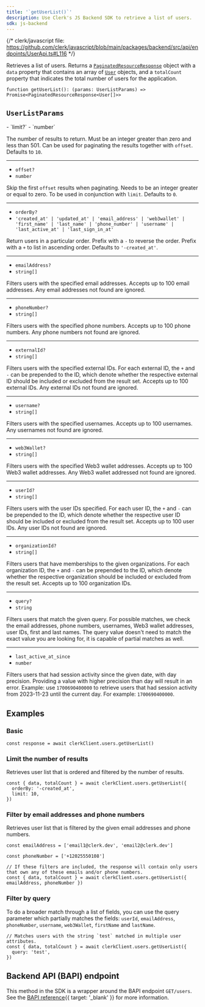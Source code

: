 ```yaml
---
title: '`getUserList()`'
description: Use Clerk's JS Backend SDK to retrieve a list of users.
sdk: js-backend
---
```


{/* clerk/javascript file: https://github.com/clerk/javascript/blob/main/packages/backend/src/api/endpoints/UserApi.ts#L116 */}

Retrieves a list of users. Returns a [`PaginatedResourceResponse`](/docs/reference/backend/types/paginated-resource-response) object with a `data` property that contains an array of [`User`](/docs/reference/backend/types/backend-user) objects, and a `totalCount` property that indicates the total number of users for the application.

```tsx
function getUserList(): (params: UserListParams) => Promise<PaginatedResourceResponse<User[]>>
```

## `UserListParams`

<Properties>
  - `limit?`
  - `number`

  The number of results to return. Must be an integer greater than zero and less than 501. Can be used for paginating the results together with `offset`. Defaults to `10`.

  ---

  - `offset?`
  - `number`

  Skip the first `offset` results when paginating. Needs to be an integer greater or equal to zero. To be used in conjunction with `limit`. Defaults to `0`.

  ---

  - `orderBy?`
  - `'created_at' | 'updated_at' | 'email_address' | 'web3wallet' | 'first_name' | 'last_name' | 'phone_number' | 'username' | 'last_active_at' | 'last_sign_in_at'`

  Return users in a particular order. Prefix with a `-` to reverse the order. Prefix with a `+` to list in ascending order. Defaults to `'-created_at'`.

  ---

  - `emailAddress?`
  - `string[]`

  Filters users with the specified email addresses. Accepts up to 100 email addresses. Any email addresses not found are ignored.

  ---

  - `phoneNumber?`
  - `string[]`

  Filters users with the specified phone numbers. Accepts up to 100 phone numbers. Any phone numbers not found are ignored.

  ---

  - `externalId?`
  - `string[]`

  Filters users with the specified external IDs. For each external ID, the `+` and `-` can be prepended to the ID, which denote whether the respective external ID should be included or excluded from the result set. Accepts up to 100 external IDs. Any external IDs not found are ignored.

  ---

  - `username?`
  - `string[]`

  Filters users with the specified usernames. Accepts up to 100 usernames. Any usernames not found are ignored.

  ---

  - `web3Wallet?`
  - `string[]`

  Filters users with the specified Web3 wallet addresses. Accepts up to 100 Web3 wallet addresses. Any Web3 wallet addressed not found are ignored.

  ---

  - `userId?`
  - `string[]`

  Filters users with the user IDs specified. For each user ID, the `+` and `-` can be prepended to the ID, which denote whether the respective user ID should be included or excluded from the result set. Accepts up to 100 user IDs. Any user IDs not found are ignored.

  ---

  - `organizationId?`
  - `string[]`

  Filters users that have memberships to the given organizations. For each organization ID, the `+` and `-` can be prepended to the ID, which denote whether the respective organization should be included or excluded from the result set. Accepts up to 100 organization IDs.

  ---

  - `query?`
  - `string`

  Filters users that match the given query. For possible matches, we check the email addresses, phone numbers, usernames, Web3 wallet addresses, user IDs, first and last names. The query value doesn't need to match the exact value you are looking for, it is capable of partial matches as well.

  ---

  - `last_active_at_since`
  - `number`

  Filters users that had session activity since the given date, with day precision. Providing a value with higher precision than day will result in an error. Example: use `1700690400000` to retrieve users that had session activity from 2023-11-23 until the current day. For example: `1700690400000`.
</Properties>

## Examples

### Basic

<Include src="_partials/backend/usage" />

```tsx
const response = await clerkClient.users.getUserList()
```

### Limit the number of results

Retrieves user list that is ordered and filtered by the number of results.

```tsx
const { data, totalCount } = await clerkClient.users.getUserList({
  orderBy: '-created_at',
  limit: 10,
})
```

### Filter by email addresses and phone numbers

Retrieves user list that is filtered by the given email addresses and phone numbers.

```tsx
const emailAddress = ['email1@clerk.dev', 'email2@clerk.dev']

const phoneNumber = ['+12025550108']

// If these filters are included, the response will contain only users that own any of these emails and/or phone numbers.
const { data, totalCount } = await clerkClient.users.getUserList({ emailAddress, phoneNumber })
```

### Filter by query

To do a broader match through a list of fields, you can use the query parameter which partially matches the fields: `userId`, `emailAddress`, `phoneNumber`, `username`, `web3Wallet`, `firstName` and `lastName`.

```tsx
// Matches users with the string `test` matched in multiple user attributes.
const { data, totalCount } = await clerkClient.users.getUserList({
  query: 'test',
})
```

## Backend API (BAPI) endpoint

This method in the SDK is a wrapper around the BAPI endpoint `GET/users`. See the [BAPI reference](/docs/reference/backend-api/tag/users/get/users){{ target: '_blank' }} for more information.
